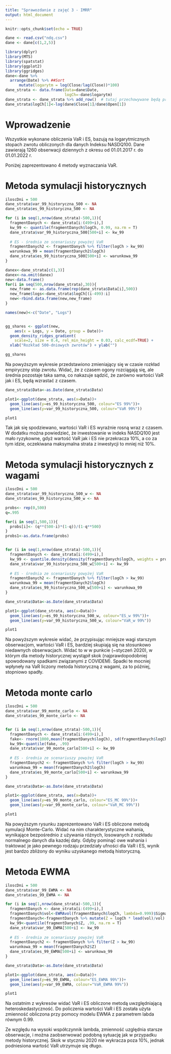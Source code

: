 ```yaml
---
title: "Sprawozdanie z zajęć 3 - IMRR"
output: html_document
---
```


```r
knitr::opts_chunk$set(echo = TRUE)
```

```r
dane <- read.csv("ndq.csv")
dane <- dane[c(1,2,5)]
```

```r
library(dplyr)
library(MTS)
library(spatstat)
library(ggplot2)
library(ggridges)
dane<-dane %>%  
  arrange(Date) %>% ##Sort
      mutate(logarytm = log(Close/lag(Close))*100)
dane_strata <- data.frame(Data=dane$Date, 
                          logCh=-dane$logarytm)
dane_strata <- dane_strata %>% add_row()  # tutaj przechowywane będą prognozy
dane_strata$logCh[1]<-log(dane$Close[1]/dane$Open[1])
```

# Wprowadzenie

Wszystkie wykonane obliczenia VaR i ES, bazują na logarytmicznych stopach zwrotu obliczonych dla danych Indeksu NASDQ100. Dane zawierają 1260 obserwacji dziennych z okresu od 01.01.2017 r. do 01.01.2022 r. 

Poniżej zaprezentowano 4 metody wyznaczania VaR.


# Metoda symulacji historycznych


```r
iloscDni = 500
dane_strata$var_99_historyczna_500 <- NA
dane_strata$es_99_historyczna_500 <- NA

for (i in seq(1,nrow(dane_strata)-500,1)){
  fragmentDanych <- dane_strata[i:(499+i),]
  kw_99 <- quantile(fragmentDanych$logCh, 0.99, na.rm = T)
  dane_strata$var_99_historyczna_500[500+i] <- kw_99
  
  # ES - średnia ze scenariuszy powyżej VaR
  fragmentDanych2 <- fragmentDanych %>% filter(logCh > kw_99)
  warunkowa_99 = mean(fragmentDanych2$logCh)
  dane_strata$es_99_historyczna_500[500+i] <- warunkowa_99
}

danex<-dane_strata[c(1,3)]
danex<-na.omit(danex)
new<-data.frame()
for(i in seq(500,nrow(dane_strata),30)){
  new_frame <- as.data.frame(rep(dane_strata$Data[i],500))
  new_frame$logs<-dane_strata$logCh[(i-499):i]
  new<-rbind.data.frame(new,new_frame)
}

names(new)<-c("Date", "Logs")


gg_shares <- ggplot(new,
    aes(x = Logs, y = Date, group = Date))+
  geom_density_ridges_gradient(
    scale=2, size = 0.4, rel_min_height = 0.03, calc_ecdf=TRUE) +
  xlab("Rozkład 500-dniowych zwrotów") + ylab("")

gg_shares

```

Na powyższym wykresie przedstawiono zmieniający się w czasie rozkład empiryczny stóp zwrotu. Widać, że z czasem ogony rozciągają się, ale średnia pozostaje taka sama, co nakazuje sądzić, że zarówno wartości VaR jak i ES, będą wzrastać z czasem. 


```r
dane_strata$Data<-as.Date(dane_strata$Data)

plot1<-ggplot(dane_strata, aes(x=Data))+
  geom_line(aes(y=es_99_historyczna_500, colour="ES 99%"))+
  geom_line(aes(y=var_99_historyczna_500, colour="VaR 99%"))

plot1


```

Tak jak się spodziewano, wartości VaR i ES wyraźnie rosną wraz z czasem. W dodatku można powiedzieć, że inwestowanie w indeks NASDQ100 jest mało ryzykowne, gdyż wartość VaR jak i ES nie przekracza 10%, a co za tym idzie, oczekiwana maksymalna strata z inwestycji to mniej niż 10%.

# Metoda symulacji historycznych z wagami

```r
iloscDni = 500
dane_strata$var_99_historyczna_500_w <- NA
dane_strata$es_99_historyczna_500_w <- NA

probs<- rep(0,500)
q=.995

for(i in seq(1,500,1)){
  probs[i]<- (q**(500-i)*(1-q))/(1-q**500)
}
probs1<-as.data.frame(probs)


for (i in seq(1,nrow(dane_strata)-500,1)){
  fragmentDanych <- dane_strata[i:(499+i),]
  kw_99 <- quantile.density(density(fragmentDanych$logCh, weights = probs), .99)
  dane_strata$var_99_historyczna_500_w[500+i] <- kw_99
  
  # ES - średnia ze scenariuszy powyżej VaR
  fragmentDanych2 <- fragmentDanych %>% filter(logCh > kw_99)
  warunkowa_99 = mean(fragmentDanych2$logCh)
  dane_strata$es_99_historyczna_500_w[500+i] <- warunkowa_99
}

dane_strata$Data<-as.Date(dane_strata$Data)

plot1<-ggplot(dane_strata, aes(x=Data))+
  geom_line(aes(y=es_99_historyczna_500_w, colour="ES_w 99%"))+
  geom_line(aes(y=var_99_historyczna_500_w, colour="VaR_w 99%"))

plot1
```

Na powyższym wykresie widać, że przypisując mniejsze wagi starszym obserwacjom, wartości VaR i ES, bardziej skupiają się na stosunkowo niedawnych obserwacjach. Widać to w w punkcie (~styczeń 2020), w którym dla metody historycznej wystąpił skok (najprawdopodobniej spowodowany spadkami związanymi z COVIDEM). Spadki te mocniej wpłyneły na VaR liczony metoda historyczną z wagami, za to później, stopniowo spadły.

# Metoda monte carlo

```r
iloscDni = 500
dane_strata$var_99_monte_carlo <- NA
dane_strata$es_99_monte_carlo <- NA


for (i in seq(1,nrow(dane_strata)-500,1)){
  fragmentDanych <- dane_strata[i:(499+i),]
  fake<- rnorm(1000,mean(fragmentDanych$logCh), sd(fragmentDanych$logCh))
  kw_99<-quantile(fake, .99)
  dane_strata$var_99_monte_carlo[500+i] <- kw_99
  
  # ES - średnia ze scenariuszy powyżej VaR
  fragmentDanych2 <- fragmentDanych %>% filter(logCh > kw_99)
  warunkowa_99 = mean(fragmentDanych2$logCh)
  dane_strata$es_99_monte_carlo[500+i] <- warunkowa_99
}

dane_strata$Data<-as.Date(dane_strata$Data)

plot1<-ggplot(dane_strata, aes(x=Data))+
  geom_line(aes(y=es_99_monte_carlo, colour="ES_MC 99%"))+
  geom_line(aes(y=var_99_monte_carlo, colour="VaR_MC 99%"))

plot1
```

Na powyższym rysunku zaprezentowano VaR i ES obliczone metodą symulacji Monte-Carlo. Widać na nim charakterystyczne wahania, wynikające bezpośrednio z używania różnych, losowanych z rozkładu normalnego danych dla kazdej daty. Gdyby pominąć owe wahania i traktować je jako pewnego rodzaju przedziały ufności dla VaR i ES, wynik jest bardzo zbliżony do wyniku uzyskanego metodą historyczną.


# Metoda EWMA

```r
iloscDni = 500
dane_strata$var_99_EWMA <- NA
dane_strata$es_99_EWMA <- NA

for (i in seq(1,nrow(dane_strata)-500,1)){
  fragmentDanych <- dane_strata[i:(499+i),]
  fragmentDanych$vol<-EWMAvol(fragmentDanych$logCh, lambda=0.999)$Sigma.t
  fragmentDanych<-fragmentDanych %>% mutate(Z = logCh * lead(vol)/vol)
  kw_99<-quantile(fragmentDanych$Z, .99, na.rm = T)
  dane_strata$var_99_EWMA[500+i] <- kw_99
  
  # ES - średnia ze scenariuszy powyżej VaR
  fragmentDanych2 <- fragmentDanych %>% filter(Z > kw_99)
  warunkowa_99 = mean(fragmentDanych2$Z)
  dane_strata$es_99_EWMA[500+i] <- warunkowa_99
}

dane_strata$Data<-as.Date(dane_strata$Data)

plot1<-ggplot(dane_strata, aes(x=Data))+
  geom_line(aes(y=es_99_EWMA, colour="ES_EWMA 99%"))+
  geom_line(aes(y=var_99_EWMA, colour="VaR_EWMA 99%"))

plot1
```

Na ostatnim z wykresów widać VaR i ES obliczone metodą uwzględniającą heteroskedastyczność. Do policzenia wartości VaR i ES została użyta zmienność obliczona przy pomocy modelu EWMA z parametrem labda równym 0.99.

Ze względu na wysoki współczynnik lambda, zmienność uzględnia starsze obserwacje, i można zaobserwować podobną sytuację jak w przypadku metody historycznej. Skok w styczniu 2020 nie wykracza poza 10%, jednak podniesiona wartość VaR utrzymuje się długo.


